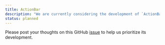 ```yaml
---
title: ActionBar
description: "We are currently considering the development of `ActionBar`."
status: planned
---
```


Please post your thoughts on this GitHub [issue](https://github.com/yamada-ui/yamada-ui/issues/2379) to help us prioritize its development.
